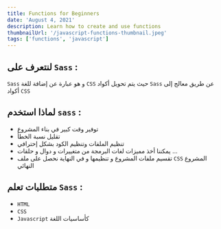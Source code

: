 ```yaml
---
title: Functions for Beginners
date: 'August 4, 2021'
description: Learn how to create and use functions
thumbnailUrl: '/javascript-functions-thumbnail.jpeg'
tags: ['functions', 'javascript']
---
```


## لنتعرف على `Sass` :

`Sass` و هو عبارة عن إضافة للغة `CSS` حيث يتم تحويل أكواد `Sass` عن طريق معالج إلى أكواد `CSS`

## لماذا استخدم `sass` :

* توفير وقت كبير في بناء المشروع
* تقليل نسبة الخطأ
* تنظيم الملفات وتنظيم الكود بشكل إحترافي
* يمكننا أخذ مميزات لغات البرمجة من متغييرات و دوال و حلقات ...
* تقسيم ملفات المشروع و تنظيمها و في النهاية نحصل على ملف `CSS` المشروع النهائي

## متطلبات تعلم `Sass` :

* `HTML`
* `CSS`
* `Javascript` كأساسيات اللغة
